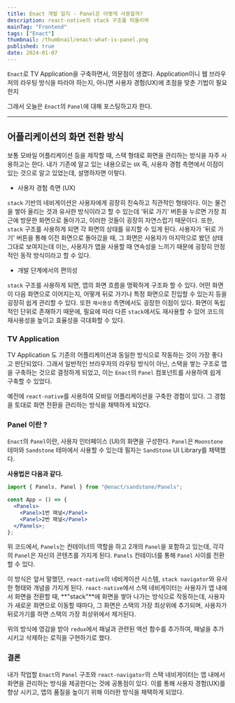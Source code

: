 ```yaml
---
title: Enact 개발 일지 - Panel은 어떻게 사용할까?
description: react-native의 stack 구조를 떠올리며
mainTag: "Frontend"
tags: ["Enact"]
thumbnail: /thumbnail/enact-what-is-panel.png
published: true
date: 2024-01-07
---
```


`Enact`로 TV Application을 구축하면서, 의문점이 생겼다.
Application이니 웹 브라우저의 라우팅 방식을 따라야 하는지, 아니면 사용자 경험(UX)에 초점을 맞춘 기법이 필요한지

그래서 오늘은 `Enact`의 `Panel`에 대해 포스팅하고자 한다.

---

## 어플리케이션의 화면 전환 방식

보통 모바일 어플리케이션 등을 제작할 때, 스택 형태로 화면을 관리하는 방식을 자주 사용하고는 한다.
내가 기존에 알고 있는 내용으로는 `UX` 즉, 사용자 경험 측면에서 이점이 있는 것으로 알고 있었는데, 설명하자면 이렇다.

- 사용자 경험 측면 (UX)

`stack` 기반의 네비게이션은 사용자에게 굉장히 친숙하고 직관적인 형태이다.
이는 물건을 쌓아 올리는 것과 유사한 방식이라고 할 수 있는데 '뒤로 가기' 버튼을 누르면 가장 최근에 방문한 화면으로 돌아가고, 이러한 것들이 굉장히 자연스럽기 때문이다.
또한, `stack` 구조를 사용하게 되면 각 화면의 상태를 유지할 수 있게 된다.
사용자가 '뒤로 가기' 버튼을 통해 이전 화면으로 돌아갔을 때, 그 화면은 사용자가 마지막으로 봤던 상태 그대로 보여지는데
이는, 사용자가 앱을 사용할 때 연속성을 느끼기 때문에 굉장히 안정적인 동작 방식이라고 할 수 있다.

- 개발 단계에서의 편의성

`stack` 구조를 사용하게 되면, 앱의 화면 흐름을 명확하게 구조화 할 수 있다.
어떤 화면이 다음 화면으로 이어지는지, 어떻게 뒤로 가기나 특정 화면으로 진입할 수 있는지 등을 굉장히 쉽게 관리할 수 있다.
또한 `재사용성` 측면에서도 굉장한 이점이 있다.
화면이 독립적인 단위로 존재하기 때문에, 필요에 따라 다른 `stack`에서도 재사용할 수 있어 코드의 재사용성을 높이고 효율성을 극대화할 수 있다.

### TV Application

TV Application 도 기존의 어플리케이션과 동일한 방식으로 작동하는 것이 가장 좋다고 판단되었다.
그래서 일반적인 브라우저의 라우팅 방식이 아닌, 스택을 쌓는 구조로 앱을 구축하는 것으로 결정하게 되었고,
이는 `Enact`의 `Panel` 컴포넌트를 사용하여 쉽게 구축할 수 있었다.

예전에 `react-native`를 사용하여 모바일 어플리케이션을 구축한 경험이 있다.
그 경험을 토대로 화면 전환을 관리하는 방식을 채택하게 되었다.

### Panel 이란 ?

`Enact`의 `Panel`이란, 사용자 인터페이스 (UI)의 화면을 구성한다.
`Panel`은 `Moonstone` 테마와 `Sandstone` 테마에서 사용할 수 있는데 필자는 `SandStone` UI Library를 채택했다.

**사용법은 다음과 같다.**

```jsx
import { Panels, Panel } from "@enact/sandstone/Panels";

const App = () => {
  <Panels>
    <Panel>1번 패널</Panel>
    <Panel>2번 패널</Panel>
  </Panels>;
};
```

위 코드에서, `Panels`는 컨테이너의 역할을 하고 2개의 `Panel`을 포함하고 있는데, 각각의 `Panel`은 자신의 콘텐츠를 가지게 된다.
`Panels` 컨테이너를 통해 `Panel` 사이를 전환할 수 있다.

이 방식은 앞서 말했던, `react-native`의 네비게이션 시스템, `stack navigator`와 유사한 형태와 개념을 가지게 된다.
`react-native`에서 스택 네비게이터는 사용자가 앱 내에서 화면을 전환할 때, **"stack"**에 화면을 쌓아 나가는 방식으로 작동하는데,
사용자가 새로운 화면으로 이동할 때마다, 그 화면은 스택의 가장 최상위에 추가되며, 사용자가 뒤로가기를 하면 스택의 가장 최상위에서 제거된다.

위의 방식에 영감을 받아
`redux`에서 패널과 관련된 액션 함수를 추가하여, 패널을 추가시키고 삭제하는 로직을 구현하기로 했다.

### 결론

내가 작업할 `Enact`의 `Panel` 구조와 `react-navigator`의 스택 네비게이터는 앱 내에서 화면을 관리하는 방식을 제공한다는 것에 공통점이 있다.
이를 통해 사용자 경험(UX)를 향상 시키고, 앱의 품질을 높이기 위해 이러한 방식을 채택하게 되었다.
